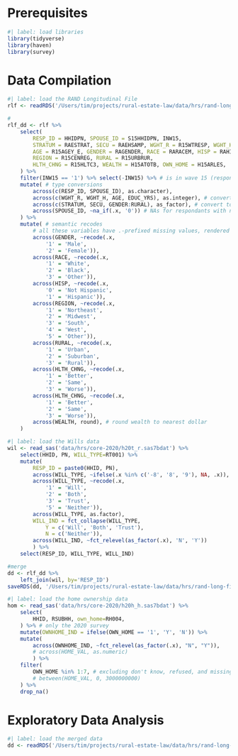 # Prerequisites
```r
#| label: load libraries
library(tidyverse)
library(haven)
library(survey)
```

# Data Compilation
```r
#| label: load the RAND Longitudinal File
rlf <- readRDS('/Users/tim/projects/rural-estate-law/data/hrs/rand-long-file.rds')
```

```r
# 
rlf_dd <- rlf %>%
    select(
        RESP_ID = HHIDPN, SPOUSE_ID = S15HHIDPN, INW15, 
        STRATUM = RAESTRAT, SECU = RAEHSAMP, WGHT_R = R15WTRESP, WGHT_H = R15WTHH, 
        AGE = R15AGEY_E, GENDER = RAGENDER, RACE = RARACEM, HISP = RAHISPAN, EDUC_YRS = RAEDYRS,
        REGION = R15CENREG, RURAL = R15URBRUR,  
        HLTH_CHNG = R15HLTC3, WEALTH = H15ATOTB, OWN_HOME = H15ARLES,
    ) %>%
    filter(INW15 == '1') %>% select(-INW15) %>% # is in wave 15 (responded to survey. N = 15723)
    mutate( # type conversions
        across(c(RESP_ID, SPOUSE_ID), as.character),     
        across(c(WGHT_R, WGHT_H, AGE, EDUC_YRS), as.integer), # convert to integer
        across(c(STRATUM, SECU, GENDER:RURAL), as_factor), # convert to factor
        across(SPOUSE_ID, ~na_if(.x, '0')) # NAs for respondants with no spouse
    ) %>% 
    mutate( # semantic recodes
        # all these variables have .-prefixed missing values, rendered correctly by default
        across(GENDER, ~recode(.x, 
            '1' = 'Male', 
            '2' = 'Female')), 
        across(RACE, ~recode(.x, 
            '1' = 'White', 
            '2' = 'Black', 
            '3' = 'Other')), 
        across(HISP, ~recode(.x, 
            '0' = 'Not Hispanic', 
            '1' = 'Hispanic')), 
        across(REGION, ~recode(.x, 
            '1' = 'Northeast', 
            '2' = 'Midwest', 
            '3' = 'South', 
            '4' = 'West', 
            '5' = 'Other')), 
        across(RURAL, ~recode(.x, 
            '1' = 'Urban', 
            '2' = 'Suburban', 
            '3' = 'Rural')), 
        across(HLTH_CHNG, ~recode(.x, 
            '1' = 'Better', 
            '2' = 'Same', 
            '3' = 'Worse')), 
        across(HLTH_CHNG, ~recode(.x, 
            '1' = 'Better', 
            '2' = 'Same', 
            '3' = 'Worse')), 
        across(WEALTH, round), # round wealth to nearest dollar
    ) 
```

```r
#| label: load the Wills data
wil <- read_sas('data/hrs/core-2020/h20t_r.sas7bdat') %>%
    select(HHID, PN, WILL_TYPE=RT001) %>%
    mutate(
        RESP_ID = paste0(HHID, PN),
        across(WILL_TYPE, ~ifelse(.x %in% c('-8', '8', '9'), NA, .x)),
        across(WILL_TYPE, ~recode(.x, 
            '1' = 'Will', 
            '2' = 'Both', 
            '3' = 'Trust', 
            '5' = 'Neither')),
        across(WILL_TYPE, as.factor),
        WILL_IND = fct_collapse(WILL_TYPE, 
            Y = c('Will', 'Both', 'Trust'), 
            N = c('Neither')), 
        across(WILL_IND, ~fct_relevel(as_factor(.x), 'N', 'Y'))
        ) %>%
    select(RESP_ID, WILL_TYPE, WILL_IND) 
 ```

```r
#merge
dd <- rlf_dd %>%
    left_join(wil, by='RESP_ID')
saveRDS(dd, '/Users/tim/projects/rural-estate-law/data/hrs/rand-long-file-merged.rds')
```

```r
#| label: load the home ownership data
hom <- read_sas('data/hrs/core-2020/h20h_h.sas7bdat') %>%
    select(
        HHID, RSUBHH, own_home=RH004,
    ) %>% # only the 2020 survey
    mutate(OWNHOME_IND = ifelse(OWN_HOME == '1', 'Y', 'N')) %>%
    mutate(
        across(OWNHOME_IND, ~fct_relevel(as_factor(.x), "N", "Y")),
        # across(HOME_VAL, as.numeric)
        ) %>%
    filter(
        OWN_HOME %in% 1:7, # excluding don't know, refused, and missing
        # between(HOME_VAL, 0, 3000000000) 
    ) %>%
    drop_na() 
```

# Exploratory Data Analysis

```r
#| label: load the merged data
dd <- readRDS('/Users/tim/projects/rural-estate-law/data/hrs/rand-long-file-merged.rds') 
```